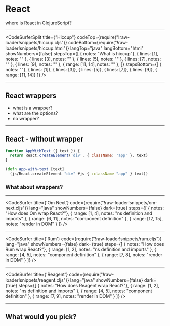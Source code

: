 
# React

where is React in ClojureScript?

---

<CodeSurferSplit
  title={"Hiccup"}
  codeTop={require("!raw-loader!snippets/hiccup.cljs")}
  codeBottom={require("!raw-loader!snippets/hiccup.html")}
  langTop="java"
  langBottom="html"
  showNumbers={false}
  stepsTop={[
    { notes: "What is hiccup"},
    { lines: [1], notes: "" },
    { lines: [3], notes: "" },
    { lines: [5], notes: "" },
    { lines: [7], notes: "" },
    { lines: [9], notes: "" },
    { range: [11, 14], notes: "" },
  ]}
  stepsBottom={[
    { notes: ""},
    { lines: [1]},
    { lines: [3]},
    { lines: [5]},
    { lines: [7]},
    { lines: [9]},
    { range: [11, 14]}
  ]}
/>

---

## React wrappers

- what is a wrapper?
- what are the options?
- no wrapper?

---

## React - without wrapper

```jsx
function AppWithText ({ text }) {
  return React.createElement('div', { className: 'app' }, text)
}
```

```clojure
(defn app-with-text [text]
  (js/React.createElement "div" #js { :className "app" } text))
```

### What about wrappers?

---

<CodeSurfer
  title={'Om Next'}
  code={require("!raw-loader!snippets/om-next.cljs")}
  lang="java"
  showNumbers={false}
  dark={true}
  steps={[
    { notes: "How does Om wrap React?"},
    { range: [1, 4], notes: "ns definition and imports" },
    { range: [6, 11], notes: "component definition" },
    { range: [12, 15], notes: "render in DOM" }
  ]}
/>

---

<CodeSurfer
  title={'Rum'}
  code={require("!raw-loader!snippets/rum.cljs")}
  lang="java"
  showNumbers={false}
  dark={true}
  steps={[
    { notes: "How does Rum wrap React?"},
    { range: [1, 2], notes: "ns definition and imports" },
    { range: [4, 5], notes: "component definition" },
    { range: [7, 8], notes: "render in DOM" }
  ]}
/>

---

<CodeSurfer
  title={'Reagent'}
  code={require("!raw-loader!snippets/reagent.cljs")}
  lang="java"
  showNumbers={false}
  dark={true}
  steps={[
    { notes: "How does Reagent wrap React?"},
    { range: [1, 2], notes: "ns definition and imports" },
    { range: [4, 5], notes: "component definition" },
    { range: [7, 9], notes: "render in DOM" }
  ]}
/>

---

## What would you pick?